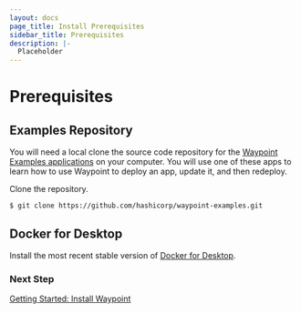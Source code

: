 ```yaml
---
layout: docs
page_title: Install Prerequisites
sidebar_title: Prerequisites
description: |-
  Placeholder
---
```


# Prerequisites

<!-- Make this a partial -->

## Examples Repository

You will need a local clone the source code repository for the [Waypoint Examples applications](https://github.com/hashicorp/waypoint-examples) on your computer. You will use one of these apps to learn how to use Waypoint to deploy an app, update it, and then redeploy.

Clone the repository.

```shell
$ git clone https://github.com/hashicorp/waypoint-examples.git
```

## Docker for Desktop

Install the most recent stable version of [Docker for Desktop](https://www.docker.com/products/docker-desktop).

<!-- End partial -->

### Next Step

[Getting Started: Install Waypoint](/docs/getting-started/docker-example-app/install-waypoint)
